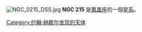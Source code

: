 {{NGCInfoBox|NGCID=NGC 215|發現者=約翰·弗里德里希·威廉·赫歇爾|發現日期=1834年10月28日|其他編號=ESO 150-19,AM 0038-562|曆元=J2000.0|赤經=40分48.9秒|赤緯=-56°12'51"|星座=凤凰座|星體=星系|星等=13.1|表面亮度=|藍等=14.1}}
[[File:NGC_0215_DSS.jpg|thumb]]
'''NGC 215''' 是[[鳳凰座|鳳凰座]]的一個[[星系|星系]]。

{{NGCReference|215}}
{{Catalogs|NGC=215}}

[[Category:约翰·赫歇尔发现的天体|Category:约翰·赫歇尔发现的天体]]